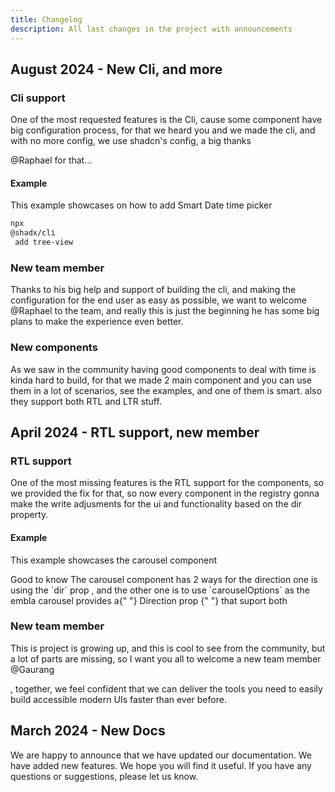 ```yaml
---
title: Changelog
description: All last changes in the project with announcements
---
```


## August 2024 - New Cli, and more

### Cli support

One of the most requested features is the Cli, cause some component have big configuration process, for that we heard you and we made the cli, and with no more config, we use shadcn's config, a big thanks 
<Link target="_blank" href="https://x.com/dangling_hanma" className="font-semibold" >@Raphael</Link> for that...

#### Example

This example showcases on how to add Smart Date time picker

```bash
npx
@shadx/cli
 add tree-view
```

### New team member

Thanks to his big help and support of building the cli, and making the configuration for the end user as easy as possible, we want to welcome
@Raphael
to the team, and really this is just the beginning he has some big plans to make the experience even better.

### New components

As we saw in the community having good components to deal with time is kinda hard to build, for that we made 2 main component and you can use them in a lot of scenarios, see the examples, and one of them is smart. also they support both RTL and LTR stuff.

## April 2024 - RTL support, new member

### RTL support

One of the most missing features is the RTL support for the components, so we provided the fix for that, so now every component in the registry gonna make the write adjusments for the ui and functionality based on the dir property.

#### Example

This example showcases the carousel component

<ComponentPreview name="carousel-rtl-support" />

<Alert className="mt-4" variant="info">
  <MdxIcons.AlertTriangle className="size-4" />
  <AlertTitle>Good to know</AlertTitle>
  <AlertDescription>
    The carousel component has 2 ways for the direction one is using the `dir`
    prop , and the other one is to use `carouselOptions` as the embla carousel
    provides a{" "}
    <Link
      target="_blank"
      href="https://embla-carousel.com/api/options/#direction"
      className="font-semibold"
    >
      Direction prop
    </Link>{" "}
    that suport both
  </AlertDescription>
</Alert>

### New team member

This is project is growing up, and this is cool to see from the community, but a lot of parts are missing, so I want you all to welcome a new team member <Link target="_blank" href="https://twitter.com/Soham_Asmi" className="font-semibold" >@Gaurang
</Link>, together, we feel confident that we can deliver the tools you need to easily build accessible modern UIs faster than ever before.

## March 2024 - New Docs

We are happy to announce that we have updated our documentation. We have added new features. We hope you will find it useful. If you have any questions or suggestions, please let us know.

